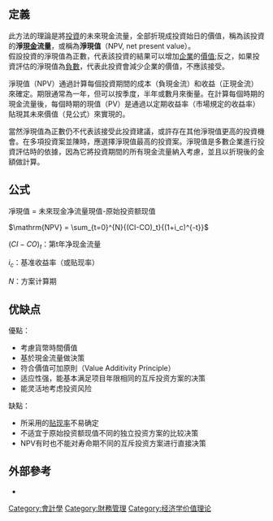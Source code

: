 {{lead section|time=2017-07-21T14:49:01+00:00}}
==定義==
此方法的理論是將[[投資|投資]]的未來現金流量，全部折現成投資始日的價值，稱為該投資的'''淨[[現金|現金]]流量'''，或稱為'''淨現值'''（NPV, net present value）。<br>假設投資的淨現值為正數，代表該投資的結果可以增加[[企業|企業]]的[[價值|價值]];反之，如果投資評估的淨現值為[[負數|負數]]，代表此投資會減少企業的價值，不應該接受。

淨現值（NPV）通過計算每個投資期間的成本（負現金流）和收益（正現金流）來確定。期限通常為一年，但可以按季度，半年或數月來衡量。在計算每個時期的現金流量後，每個時期的現值（PV）是通過以定期收益率（市場規定的收益率）貼現其未來價值（見公式）來實現的。

當然淨現值為正數仍不代表該接受此投資建議，或許存在其他淨現值更高的投資機會。在多項投資案並陳時，應選擇淨現值最高的投資案。淨現值是多數企業進行投資評估時的依據，因為它將投資期間的所有現金流量納入考慮，並且以折現後的金額做計算。

== 公式 ==
凈現值 = 未來现金净流量現值-原始投资额现值

<math>\mathrm{NPV} = \sum_{t=0}^{N}{(CI-CO)_t}{(1+i_c)^{-t}}</math>

<math>(CI-CO)_t</math>：第t年净现金流量

<math>i_c</math>：基准收益率（或贴现率）

<math> N </math>：方案计算期

== 优缺点 ==
優點：
* 考慮貨幣時間價值
* 基於現金流量做決策
* 符合價值可加原則（Value Additivity Principle）
* 适应性强，能基本满足项目年限相同的互斥投资方案的决策
* 能灵活地考虑投资风险

缺點：
* 所采用的[[贴现率|贴现率]]不易确定
* 不适宜于原始投资额现值不同的独立投资方案的比较决策
* NPV有时也不能对寿命期不同的互斥投资方案进行直接决策

== 外部參考 ==
* {{cite press release |author=<!--Staff writer(s); no by-line.--> |title=購置香港金融管理局長遠辦事處的協議備忘錄 |url=http://www.hkma.gov.hk/chi/key-information/press-releases/2001/20010428-3.shtml |location=香港 |publisher=[[香港金融管理局|香港金融管理局]] |date=2001年4月 |access-date=2015-09-14 |archive-url=https://web.archive.org/web/20150628204250/http://www.hkma.gov.hk/chi/key-information/press-releases/2001/20010428-3.shtml |archive-date=2015-06-28 |dead-url=yes }}

[[Category:會計學|Category:會計學]]
[[Category:財務管理|Category:財務管理]]
[[Category:经济学价值理论|Category:经济学价值理论]]